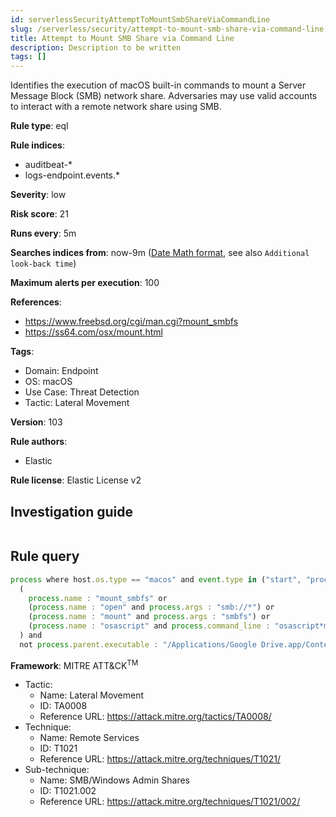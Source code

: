 ```yaml
---
id: serverlessSecurityAttemptToMountSmbShareViaCommandLine
slug: /serverless/security/attempt-to-mount-smb-share-via-command-line
title: Attempt to Mount SMB Share via Command Line
description: Description to be written
tags: []
---
```


<div id="attempt-to-mount-smb-share-via-command-line"></div>

Identifies the execution of macOS built-in commands to mount a Server Message Block (SMB) network share. Adversaries may use valid accounts to interact with a remote network share using SMB.

**Rule type**: eql

**Rule indices**: 

* auditbeat-*
* logs-endpoint.events.*

**Severity**: low

**Risk score**: 21

**Runs every**: 5m

**Searches indices from**: now-9m ([Date Math format](((ref))/common-options.html#date-math), see also <DocLink id="serverlessSecurityRulesUiCreate" section="set-the-rules-schedule">`Additional look-back time`</DocLink>)

**Maximum alerts per execution**: 100

**References**: 

* https://www.freebsd.org/cgi/man.cgi?mount_smbfs
* https://ss64.com/osx/mount.html

**Tags**: 

* Domain: Endpoint
* OS: macOS
* Use Case: Threat Detection
* Tactic: Lateral Movement

**Version**: 103

**Rule authors**: 

* Elastic

**Rule license**: Elastic License v2

## Investigation guide

```markdown

```

## Rule query

```js
process where host.os.type == "macos" and event.type in ("start", "process_started") and
  (
    process.name : "mount_smbfs" or
    (process.name : "open" and process.args : "smb://*") or
    (process.name : "mount" and process.args : "smbfs") or
    (process.name : "osascript" and process.command_line : "osascript*mount volume*smb://*")
  ) and
  not process.parent.executable : "/Applications/Google Drive.app/Contents/MacOS/Google Drive"

```

**Framework**: MITRE ATT&CK<sup>TM</sup>

* Tactic:
    * Name: Lateral Movement
    * ID: TA0008
    * Reference URL: https://attack.mitre.org/tactics/TA0008/
* Technique:
    * Name: Remote Services
    * ID: T1021
    * Reference URL: https://attack.mitre.org/techniques/T1021/
* Sub-technique:
    * Name: SMB/Windows Admin Shares
    * ID: T1021.002
    * Reference URL: https://attack.mitre.org/techniques/T1021/002/


